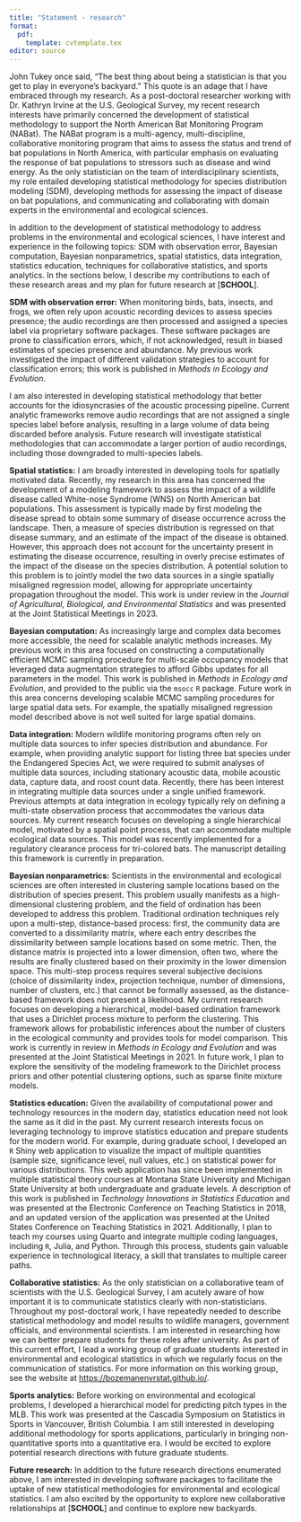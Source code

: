 ```yaml
---
title: "Statement - research"
format: 
  pdf:
    template: cvtemplate.tex
editor: source
---
```

<!-- advice: https://crlt.umich.edu/sites/default/files/resource_files/CRLT_no23.pdf -->

\begin{flushright}
Christian Stratton

\href{mailto:christianstratton@montana.edu}{christianstratton@montana.edu}

(406) 261-9426
\end{flushright}

\begin{center}
\textbf{Statement on research} 
\end{center}

John Tukey once said, "The best thing about being a statistician is that you get to play in everyone's backyard." This quote is an adage that I have embraced through my research. As a post-doctoral researcher working with Dr. Kathryn Irvine at the U.S. Geological Survey, my recent research interests have primarily concerned the development of statistical methodology to support the North American Bat Monitoring Program (NABat). The NABat program is a multi-agency, multi-discipline, collaborative monitoring program that aims to assess the status and trend of bat populations in North America, with particular emphasis on evaluating the response of bat populations to stressors such as disease and wind energy. As the only statistician on the team of interdisciplinary scientists, my role entailed developing statistical methodology for species distribution modeling (SDM), developing methods for assessing the impact of disease on bat populations, and communicating and collaborating with domain experts in the environmental and ecological sciences. 

\vspace*{2mm}

In addition to the development of statistical methodology to address problems in the environmental and ecological sciences, I have interest and experience in the following topics: SDM with observation error, Bayesian computation, Bayesian nonparametrics, spatial statistics, data integration, statistics education, techniques for collaborative statistics, and sports analytics. In the sections below, I describe my contributions to each of these research areas and my plan for future research at [**SCHOOL**].

\vspace*{2mm}

**SDM with observation error:** When monitoring birds, bats, insects, and frogs, we often rely upon acoustic recording devices to assess species presence; the audio recordings are then processed and assigned a species label via proprietary software packages. These software packages are prone to classification errors, which, if not acknowledged, result in biased estimates of species presence and abundance. My previous work investigated the impact of different validation strategies to account for classification errors; this work is published in *Methods in Ecology and Evolution*. 
\vspace*{2mm}

I am also interested in developing statistical methodology that better accounts for the idiosyncrasies of the acoustic processing pipeline. Current analytic frameworks remove audio recordings that are not assigned a single species label before analysis, resulting in a large volume of data being discarded before analysis. Future research will investigate statistical methodologies that can accommodate a larger portion of audio recordings, including those downgraded to multi-species labels. 

\vspace*{2mm}

**Spatial statistics:** I am broadly interested in developing tools for spatially motivated data. Recently, my research in this area has concerned the development of a modeling framework to assess the impact of a wildlife disease called White-nose Syndrome (WNS) on North American bat populations. This assessment is typically made by first modeling the disease spread to obtain some summary of disease occurrence across the landscape. Then, a measure of species distribution is regressed on that disease summary, and an estimate of the impact of the disease is obtained. However, this approach does not account for the uncertainty present in estimating the disease occurrence, resulting in overly precise estimates of the impact of the disease on the species distribution. A potential solution to this problem is to jointly model the two data sources in a single spatially misaligned regression model, allowing for appropriate uncertainty propagation throughout the model. This work is under review in the *Journal of Agricultural, Biological, and Environmental Statistics* and was presented at the Joint Statistical Meetings in 2023. 

\vspace*{2mm}

**Bayesian computation:** As increasingly large and complex data becomes more accessible, the need for scalable analytic methods increases. My previous work in this area focused on constructing a computationally efficient MCMC sampling procedure for multi-scale occupancy models that leveraged data augmentation strategies to afford Gibbs updates for all parameters in the model. This work is published in *Methods in Ecology and Evolution*, and provided to the public via the `msocc` `R` package. Future work in this area concerns developing scalable MCMC sampling procedures for large spatial data sets. For example, the spatially misaligned regression model described above is not well suited for large spatial domains. 
\vspace*{2mm}

**Data integration:** Modern wildlife monitoring programs often rely on multiple data sources to infer species distribution and abundance. For example, when providing analytic support for listing three bat species under the Endangered Species Act, we were required to submit analyses of multiple data sources, including stationary acoustic data, mobile acoustic data, capture data, and roost count data. Recently, there has been interest in integrating multiple data sources under a single unified framework. Previous attempts at data integration in ecology typically rely on defining a multi-state observation process that accommodates the various data sources. My current research focuses on developing a single hierarchical model, motivated by a spatial point process, that can accommodate multiple ecological data sources. This model was recently implemented for a regulatory clearance process for tri-colored bats. The manuscript detailing this framework is currently in preparation. 

\vspace*{2mm}

**Bayesian nonparametrics:** Scientists in the environmental and ecological sciences are often interested in clustering sample locations based on the distribution of species present. This problem usually manifests as a high-dimensional clustering problem, and the field of ordination has been developed to address this problem. Traditional ordination techniques rely upon a multi-step, distance-based process: first, the community data are converted to a dissimilarity matrix, where each entry describes the dissimilarity between sample locations based on some metric. Then, the distance matrix is projected into a lower dimension, often two, where the results are finally clustered based on their proximity in the lower dimension space. This multi-step process requires several subjective decisions (choice of dissimilarity index, projection technique, number of dimensions, number of clusters, etc.) that cannot be formally assessed, as the distance-based framework does not present a likelihood. My current research focuses on developing a hierarchical, model-based ordination framework that uses a Dirichlet process mixture to perform the clustering. This framework allows for probabilistic inferences about the number of clusters in the ecological community and provides tools for model comparison. This work is currently in review in *Methods in Ecology and Evolution* and was presented at the Joint Statistical Meetings in 2021. In future work, I plan to explore the sensitivity of the modeling framework to the Dirichlet process priors and other potential clustering options, such as sparse finite mixture models. 

\vspace*{2mm}

**Statistics education:** Given the availability of computational power and technology resources in the modern day, statistics education need not look the same as it did in the past. My current research interests focus on leveraging technology to improve statistics education and prepare students for the modern world. For example, during graduate school, I developed an `R` Shiny web application to visualize the impact of multiple quantities (sample size, significance level, null values, etc.) on statistical power for various distributions. This web application has since been implemented in multiple statistical theory courses at Montana State University and Michigan State University at both undergraduate and graduate levels. A description of this work is published in *Technology Innovations in Statistics Education* and was presented at the Electronic Conference on Teaching Statistics in 2018, and an updated version of the application was presented at the United States Conference on Teaching Statistics in 2021. Additionally, I plan to teach my courses using Quarto and integrate multiple coding languages, including `R`, Julia, and Python. Through this process, students gain valuable experience in technological literacy, a skill that translates to multiple career paths. 

\vspace*{2mm}

**Collaborative statistics:** As the only statistician on a collaborative team of scientists with the U.S. Geological Survey, I am acutely aware of how important it is to communicate statistics clearly with non-statisticians. Throughout my post-doctoral work, I have repeatedly needed to describe statistical methodology and model results to wildlife managers, government officials, and environmental scientists. I am interested in researching how we can better prepare students for these roles after university. As part of this current effort, I lead a working group of graduate students interested in environmental and ecological statistics in which we regularly focus on the communication of statistics. For more information on this working group, see the website at [https://bozemanenvrstat.github.io/](https://bozemanenvrstat.github.io/). 

\vspace*{2mm}

**Sports analytics:** Before working on environmental and ecological problems, I developed a hierarchical model for predicting pitch types in the MLB. This work was presented at the Cascadia Symposium on Statistics in Sports in Vancouver, British Columbia. I am still interested in developing additional methodology for sports applications, particularly in bringing non-quantitative sports into a quantitative era. I would be excited to explore potential research directions with future graduate students. 

\vspace*{2mm}

**Future research:** In addition to the future research directions enumerated above, I am interested in developing software packages to facilitate the uptake of new statistical methodologies for environmental and ecological statistics. I am also excited by the opportunity to explore new collaborative relationships at [**SCHOOL**] and continue to explore new backyards.

